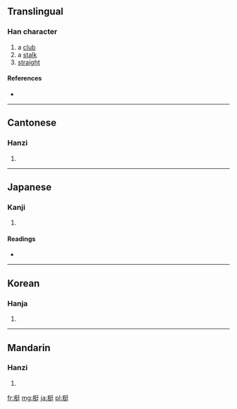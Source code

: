 ==Translingual==

===Han character===
{{Han char|rn=75|rad=木|as=07|sn=11|four=4294<sub>1</sub>|canj=木弓大土 (DNKG)}}

# a [[club]]
# a [[stalk]]
# [[straight]]

====References====
* {{Han ref|kx=0528.050|dkj=14827|dj=0916.200|hdz=21200.020|uh=6883|ud=26755|bh=B1F2|bd=45554}}

----

==Cantonese==

===Hanzi===
{{yue-hanzi|jyut=|y=ting5}}

# {{defn|lang=yue|sort=木07}}

----

==Japanese==

===Kanji===
{{ja-kanji|grade=|rs=木07}}

# {{defn|lang=ja|sort=木07}}

====Readings====
* {{ja-readings|on=[[てい]] (tei), [[ちょう]] (chō)|kun=[[つえ]] (tsue), [[てこ]] (teko)}}

----

==Korean==

===Hanja===
{{ko-hanja|hangeul=정|eumhun=|rv=jeong|mr=chŏng|y=ceng}}

# {{defn|lang=ko|sort=木07}}

----

==Mandarin==

===Hanzi===
{{cmn-hanzi|pin=[[tǐng]] ([[ting3]])|wg=t'ing<sup>3</sup>}}

# {{defn|lang=cmn|sort=木07}}

[[fr:梃]]
[[mg:梃]]
[[ja:梃]]
[[pl:梃]]